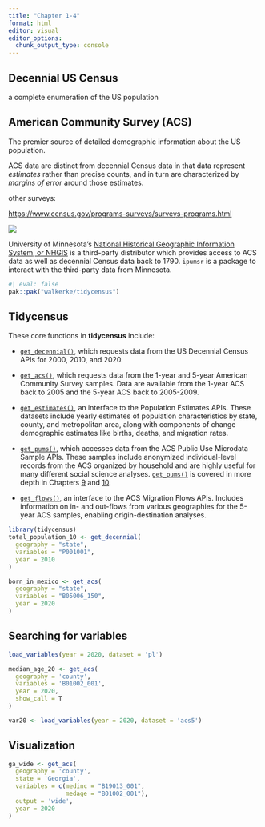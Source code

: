 ```yaml
---
title: "Chapter 1-4"
format: html
editor: visual
editor_options: 
  chunk_output_type: console
---
```


## Decennial US Census

a complete enumeration of the US population

## **American Community Survey (ACS)**

The premier source of detailed demographic information about the US population.

ACS data are distinct from decennial Census data in that data represent *estimates* rather than precise counts, and in turn are characterized by *margins of error* around those estimates.

other surveys:

<https://www.census.gov/programs-surveys/surveys-programs.html>

![](images/clipboard-1642780657.png)

University of Minnesota’s [National Historical Geographic Information System, or NHGIS](https://www.nhgis.org/) is a third-party distributor which provides access to ACS data as well as decennial Census data back to 1790. `ipumsr` is a package to interact with the third-party data from Minnesota.

```r
#| eval: false
pak::pak("walkerke/tidycensus")
```

## Tidycensus

These core functions in **tidycensus** include:

-   [`get_decennial()`](https://walker-data.com/tidycensus/reference/get_decennial.html), which requests data from the US Decennial Census APIs for 2000, 2010, and 2020.

-   [`get_acs()`](https://walker-data.com/tidycensus/reference/get_acs.html), which requests data from the 1-year and 5-year American Community Survey samples. Data are available from the 1-year ACS back to 2005 and the 5-year ACS back to 2005-2009.

-   [`get_estimates()`](https://walker-data.com/tidycensus/reference/get_estimates.html), an interface to the Population Estimates APIs. These datasets include yearly estimates of population characteristics by state, county, and metropolitan area, along with components of change demographic estimates like births, deaths, and migration rates.

-   [`get_pums()`](https://walker-data.com/tidycensus/reference/get_pums.html), which accesses data from the ACS Public Use Microdata Sample APIs. These samples include anonymized individual-level records from the ACS organized by household and are highly useful for many different social science analyses. [`get_pums()`](https://walker-data.com/tidycensus/reference/get_pums.html) is covered in more depth in Chapters [9](https://walker-data.com/census-r/introduction-to-census-microdata.html#introduction-to-census-microdata) and [10](https://walker-data.com/census-r/analyzing-census-microdata.html#analyzing-census-microdata).

-   [`get_flows()`](https://walker-data.com/tidycensus/reference/get_flows.html), an interface to the ACS Migration Flows APIs. Includes information on in- and out-flows from various geographies for the 5-year ACS samples, enabling origin-destination analyses.

```r
library(tidycensus)
total_population_10 <- get_decennial(
  geography = "state", 
  variables = "P001001",
  year = 2010
)
```

```r
born_in_mexico <- get_acs(
  geography = "state", 
  variables = "B05006_150",
  year = 2020
)
```

## Searching for variables

```r
load_variables(year = 2020, dataset = 'pl')
```

```r
median_age_20 <- get_acs(
  geography = 'county', 
  variables = 'B01002_001', 
  year = 2020, 
  show_call = T
)

var20 <- load_variables(year = 2020, dataset = 'acs5')
```

## Visualization

```r
ga_wide <- get_acs(
  geography = 'county', 
  state = 'Georgia', 
  variables = c(medinc = "B19013_001",
                medage = "B01002_001"), 
  output = 'wide',
  year = 2020
)
```
